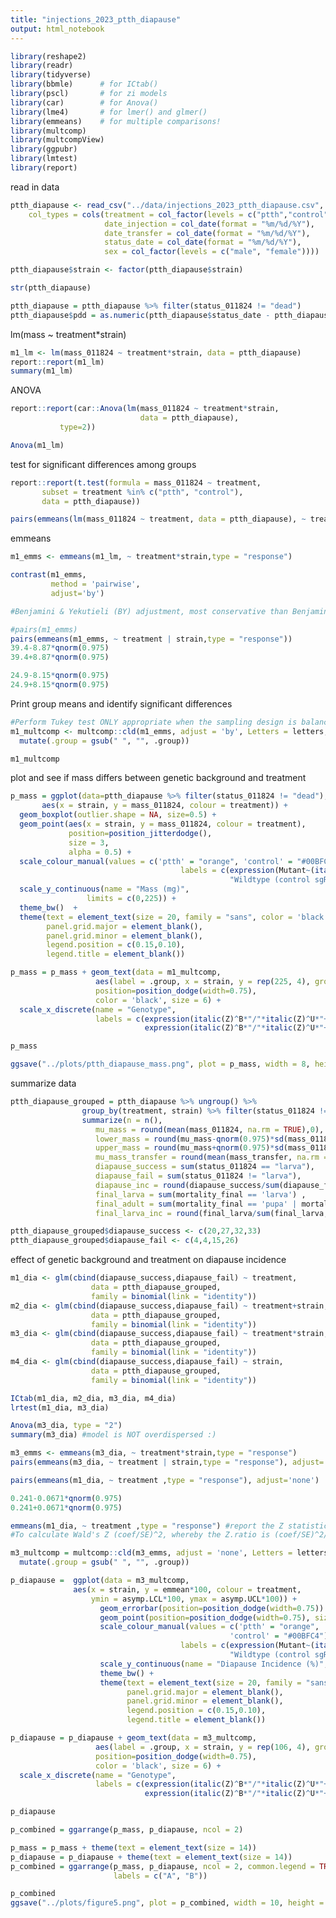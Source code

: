 ```yaml
---
title: "injections_2023_ptth_diapause"
output: html_notebook
---
```



```r
library(reshape2)
library(readr)
library(tidyverse)
library(bbmle)      # for ICtab()
library(pscl)       # for zi models
library(car)        # for Anova()
library(lme4)       # for lmer() and glmer() 
library(emmeans)    # for multiple comparisons!
library(multcomp)
library(multcompView)
library(ggpubr)
library(lmtest)
library(report)

```


read in data
```r

ptth_diapause <- read_csv("../data/injections_2023_ptth_diapause.csv", 
    col_types = cols(treatment = col_factor(levels = c("ptth","control")),
                     date_injection = col_date(format = "%m/%d/%Y"),
                     date_transfer = col_date(format = "%m/%d/%Y"),
                     status_date = col_date(format = "%m/%d/%Y"),
                     sex = col_factor(levels = c("male", "female"))))

ptth_diapause$strain <- factor(ptth_diapause$strain)

str(ptth_diapause)

ptth_diapause = ptth_diapause %>% filter(status_011824 != "dead")
ptth_diapause$pdd = as.numeric(ptth_diapause$status_date - ptth_diapause$date_transfer)

```

lm(mass ~ treatment*strain)
```r
m1_lm <- lm(mass_011824 ~ treatment*strain, data = ptth_diapause)
report::report(m1_lm)
summary(m1_lm)

```

ANOVA
```r

report::report(car::Anova(lm(mass_011824 ~ treatment*strain,
                             data = ptth_diapause),
           type=2))

Anova(m1_lm)

```


test for significant differences among groups
```r
report::report(t.test(formula = mass_011824 ~ treatment,
       subset = treatment %in% c("ptth", "control"),
       data = ptth_diapause))

pairs(emmeans(lm(mass_011824 ~ treatment, data = ptth_diapause), ~ treatment, type = 'response'))

```

emmeans
```r
m1_emms <- emmeans(m1_lm, ~ treatment*strain,type = "response") 

contrast(m1_emms,
         method = 'pairwise',
         adjust='by')

#Benjamini & Yekutieli (BY) adjustment, most conservative than Benjamini & Hochberg (BH)

#pairs(m1_emms)
pairs(emmeans(m1_emms, ~ treatment | strain,type = "response"))
39.4-8.87*qnorm(0.975)
39.4+8.87*qnorm(0.975)

24.9-8.15*qnorm(0.975)
24.9+8.15*qnorm(0.975)
```

Print group means and identify significant differences
```r
#Perform Tukey test ONLY appropriate when the sampling design is balanced and homoscedastic
m1_multcomp <- multcomp::cld(m1_emms, adjust = 'by', Letters = letters, decreasing=TRUE) %>%
  mutate(.group = gsub(" ", "", .group))

m1_multcomp

```



plot and see if mass differs between genetic background and treatment
```r

p_mass = ggplot(data=ptth_diapause %>% filter(status_011824 != "dead"),
       aes(x = strain, y = mass_011824, colour = treatment)) + 
  geom_boxplot(outlier.shape = NA, size=0.5) +
  geom_point(aes(x = strain, y = mass_011824, colour = treatment),
             position=position_jitterdodge(),
             size = 3,
             alpha = 0.5) +
  scale_colour_manual(values = c('ptth' = "orange", 'control' = "#00BFC4"),
                                      labels = c(expression(Mutant~(italic(ptth)~sgRNA)),
                                                 "Wildtype (control sgRNA)"))+
  scale_y_continuous(name = "Mass (mg)",
                 limits = c(0,225)) +
  theme_bw()  +
  theme(text = element_text(size = 20, family = "sans", color = 'black'),
        panel.grid.major = element_blank(),
        panel.grid.minor = element_blank(),
        legend.position = c(0.15,0.10),
        legend.title = element_blank())

p_mass = p_mass + geom_text(data = m1_multcomp,
                   aes(label = .group, x = strain, y = rep(225, 4), group=treatment),
                   position=position_dodge(width=0.75),
                   color = 'black', size = 6) +
  scale_x_discrete(name = "Genotype",
                   labels = c(expression(italic(Z)^B*"/"*italic(Z)^U*"+"*italic(Z)^U*"/"*italic(W)),
                              expression(italic(Z)^B*"/"*italic(Z)^U*"+"*italic(Z)^B*"/"*italic(W))))

p_mass

ggsave("../plots/ptth_diapause_mass.png", plot = p_mass, width = 8, height = 6, dpi = 1000)

```


summarize data
```r
ptth_diapause_grouped = ptth_diapause %>% ungroup() %>% 
                group_by(treatment, strain) %>% filter(status_011824 != "dead", n() > 2) %>% 
                summarize(n = n(),
                   mu_mass = round(mean(mass_011824, na.rm = TRUE),0),
                   lower_mass = round(mu_mass-qnorm(0.975)*sd(mass_011824, na.rm = TRUE)/sqrt(n), 0),
                   upper_mass = round(mu_mass+qnorm(0.975)*sd(mass_011824, na.rm = TRUE)/sqrt(n), 0),
                   mu_mass_transfer = round(mean(mass_transfer, na.rm = TRUE),0),
                   diapause_success = sum(status_011824 == "larva"),
                   diapause_fail = sum(status_011824 != "larva"),
                   diapause_inc = round(diapause_success/sum(diapause_fail+diapause_success),2),
                   final_larva = sum(mortality_final == 'larva') ,
                   final_adult = sum(mortality_final == 'pupa' | mortality_final == 'larval/pupal_intermediate' | mortality_final == 'moth'),
                   final_larva_inc = round(final_larva/sum(final_larva, final_adult),2))

ptth_diapause_grouped$diapause_success <- c(20,27,32,33)
ptth_diapause_grouped$diapause_fail <- c(4,4,15,26)


```

effect of genetic background and treatment on diapause incidence

```r
m1_dia <- glm(cbind(diapause_success,diapause_fail) ~ treatment, 
                  data = ptth_diapause_grouped, 
                  family = binomial(link = "identity"))
m2_dia <- glm(cbind(diapause_success,diapause_fail) ~ treatment+strain, 
                  data = ptth_diapause_grouped, 
                  family = binomial(link = "identity"))
m3_dia <- glm(cbind(diapause_success,diapause_fail) ~ treatment*strain, 
                  data = ptth_diapause_grouped, 
                  family = binomial(link = "identity"))
m4_dia <- glm(cbind(diapause_success,diapause_fail) ~ strain, 
                  data = ptth_diapause_grouped, 
                  family = binomial(link = "identity"))

ICtab(m1_dia, m2_dia, m3_dia, m4_dia)
lrtest(m1_dia, m3_dia)

Anova(m3_dia, type = "2")
summary(m3_dia) #model is NOT overdispersed :) 

```

```r

m3_emms <- emmeans(m3_dia, ~ treatment*strain,type = "response")
pairs(emmeans(m3_dia, ~ treatment | strain,type = "response"), adjust='none')

pairs(emmeans(m1_dia, ~ treatment ,type = "response"), adjust='none')

0.241-0.0671*qnorm(0.975)
0.241+0.0671*qnorm(0.975)

emmeans(m1_dia, ~ treatment ,type = "response") #report the Z statistic
#To calculate Wald's Z (coef/SE)^2, whereby the Z.ratio is (coef/SE)^2/(coef/SE)


```

```r

m3_multcomp = multcomp::cld(m3_emms, adjust = 'none', Letters = letters, decreasing=TRUE) %>%
  mutate(.group = gsub(" ", "", .group))

```


```r
p_diapause =  ggplot(data = m3_multcomp,
              aes(x = strain, y = emmean*100, colour = treatment,
                  ymin = asymp.LCL*100, ymax = asymp.UCL*100)) +
                    geom_errorbar(position=position_dodge(width=0.75)) +
                    geom_point(position=position_dodge(width=0.75), size =3) +
                    scale_colour_manual(values = c('ptth' = "orange",
                                                 'control' = "#00BFC4"),
                                      labels = c(expression(Mutant~(italic(ptth)~sgRNA)),
                                                 "Wildtype (control sgRNA)")) +
                    scale_y_continuous(name = "Diapause Incidence (%)", limits = c(0,106)) +
                    theme_bw() +
                    theme(text = element_text(size = 20, family = "sans", color = 'black'),
                          panel.grid.major = element_blank(),
                          panel.grid.minor = element_blank(),
                          legend.position = c(0.15,0.10),
                          legend.title = element_blank())

p_diapause = p_diapause + geom_text(data = m3_multcomp,
                   aes(label = .group, x = strain, y = rep(106, 4), group=treatment),
                   position=position_dodge(width=0.75),
                   color = 'black', size = 6) +
  scale_x_discrete(name = "Genotype",
                   labels = c(expression(italic(Z)^B*"/"*italic(Z)^U*"+"*italic(Z)^U*"/"*italic(W)),
                              expression(italic(Z)^B*"/"*italic(Z)^U*"+"*italic(Z)^B*"/"*italic(W))))

p_diapause

p_combined = ggarrange(p_mass, p_diapause, ncol = 2)

p_mass = p_mass + theme(text = element_text(size = 14))
p_diapause = p_diapause + theme(text = element_text(size = 14))
p_combined = ggarrange(p_mass, p_diapause, ncol = 2, common.legend = TRUE, legend = "top",
                       labels = c("A", "B"))

p_combined
ggsave("../plots/figure5.png", plot = p_combined, width = 10, height = 4, dpi = 1000)

```
